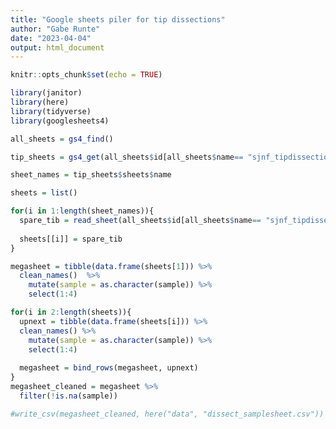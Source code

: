 ```yaml
---
title: "Google sheets piler for tip dissections"
author: "Gabe Runte"
date: "2023-04-04"
output: html_document
---
```


```r
knitr::opts_chunk$set(echo = TRUE)

library(janitor)
library(here)
library(tidyverse)
library(googlesheets4)
```

```r
all_sheets = gs4_find()

tip_sheets = gs4_get(all_sheets$id[all_sheets$name== "sjnf_tipdissections"])

sheet_names = tip_sheets$sheets$name
```

```r
sheets = list()

for(i in 1:length(sheet_names)){
  spare_tib = read_sheet(all_sheets$id[all_sheets$name== "sjnf_tipdissections"], sheet = sheet_names[i])
  
  sheets[[i]] = spare_tib
}

```

```r

megasheet = tibble(data.frame(sheets[1])) %>% 
  clean_names()  %>% 
    mutate(sample = as.character(sample)) %>% 
    select(1:4)

for(i in 2:length(sheets)){
  upnext = tibble(data.frame(sheets[i])) %>% 
  clean_names() %>% 
    mutate(sample = as.character(sample)) %>% 
    select(1:4)
  
  megasheet = bind_rows(megasheet, upnext)
}
megasheet_cleaned = megasheet %>% 
  filter(!is.na(sample))

#write_csv(megasheet_cleaned, here("data", "dissect_samplesheet.csv"))
```

